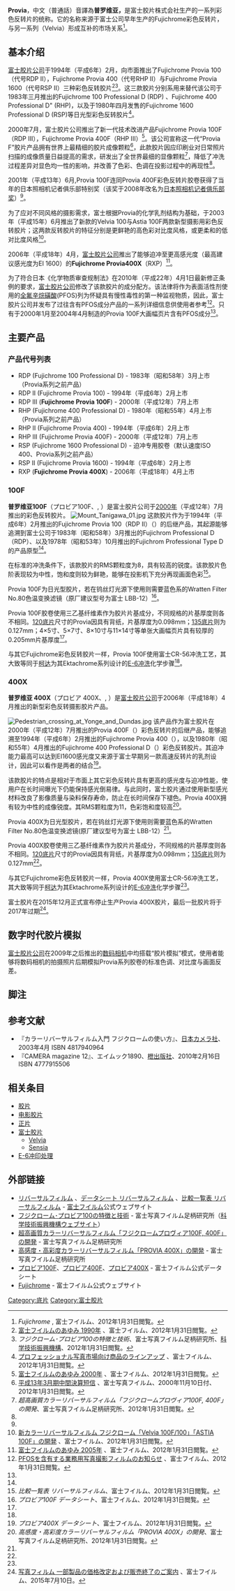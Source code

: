 {{Infobox photographic film
|产品名称 = Provia 100F
|产品代码 = RDP3
|图片 = Provia100FRDPIIIBoxFront.jpg
|图片描述 = 135包装的Provia 100F胶卷，可拍摄36张
|生产商 = {{Flagicon|JPN}}[[富士胶片|富士胶片]]
|ISO感光度 = 100/21°
|迫冲能力 = +2 EV
|尺寸格式 = [[135底片|135]]、[[120底片|120]]、[[120底片|220]]、[[大画幅相机|4x5]]、[[大画幅相机|8x10]]
|染料种类 = 彩色
|形式 = s
|显影工艺 = [[E-6冲印处理|E-6]]
|光源色温 = d
|RMS颗粒度 = 8
|曝光容差 = 
|饱和度 = 高饱和度
|用途 = 人像、风光、室外摄影
|投产日期 = 2000年7月
|停产日期 = 
|后继产品 = 
|URL = [http://fujifilm.jp/support/filmandcamera/download/pack/pdf/datasheet/ff_provia100f_001.pdf 厂家技术参数]
|备注 = 富士自然色彩色反转片<br />'''发展历程'''<br />1983年 Fujichrome Professional D (RDP)<br />1994年 Fujichrome Provia 100 (RDP II)<br />2000年 本型号 (RDP III)
}}
'''Provia'''，中文（普通話）音譯為'''普罗维亚，'''是富士胶片株式会社生产的一系列彩色反转片的统称。它的名称来源于富士公司早年生产的Fujichrome彩色反转片，与另一系列（Velvia）形成互补的市场关系<ref>''Fujichrome'' {{en icon}}, 富士フイルム、2012年1月31日閲覧。</ref>。

== 基本介绍 ==
[[富士胶片|富士胶片公司]]于1994年（平成6年）2月，向市面推出了Fujichrome Provia 100（代号RDP II），Fujichrome Provia 400（代号RHP II）与Fujichrome Provia 1600（代号RSP II）三种彩色反转胶片<ref name="あゆみ90">[http://www.fujifilm.co.jp/history/1990.html 富士フイルムのあゆみ 1990年] {{Wayback|url=http://www.fujifilm.co.jp/history/1990.html |date=20131227203518 }}、富士フイルム、2012年1月31日閲覧。</ref><ref>''フジクローム･プロビア100の特徴と技術''、富士写真フイルム足柄研究所、[[科学技術振興機構|科学技術振興機構]]、2012年1月31日閲覧。</ref>。这三款胶片分别系用来替代该公司于1983年三月推出的Fujichrome 100 Professional D (RDP) 、Fujichrome 400 Professional D" (RHP)，以及于1980年四月发售的Fujichrome 1600 Professional D (RSP)等日光型彩色反转胶片<ref name="歴史80">[http://www.fujifilm.co.jp/history/dai5-06.html プロフェッショナル写真市場向け商品のラインアップ] {{Wayback|url=http://www.fujifilm.co.jp/history/dai5-06.html |date=20100307025732 }}、富士フイルム、2012年1月31日閲覧。</ref>。

2000年7月，富士胶片公司推出了新一代技术改进产品Fujichrome Provia 100F（RDP III），Fujichrome Provia 400F（RHP III）<ref name="あゆみ00">[http://www.fujifilm.co.jp/history/2000.html 富士フイルムのあゆみ 2000年] {{webarchive|url=https://web.archive.org/web/20100630082933/http://www.fujifilm.co.jp/history/2000.html |date=2010年6月30日 }}、富士フイルム、2012年1月31日閲覧。</ref>。该公司宣称这一代“Provia F”胶片产品拥有世界上最精细的胶片成像颗粒<ref>[http://www.fujifilmholdings.com/ja/investors/pdf/financialresults/ff_fr_2000q2_allj.pdf 平成13年3月期中間決算短信] {{Wayback|url=http://www.fujifilmholdings.com/ja/investors/pdf/financialresults/ff_fr_2000q2_allj.pdf |date=20190613050849 }}、富士写真フイルム、2000年11月10日付、2012年1月31日閲覧。</ref>，此款胶片因应印刷业对日常照片扫描的成像质量日益提高的需求，研发出了全世界最细的显像颗粒<ref name="開発">''超高画質カラーリバーサルフィルム「フジクロームプロヴィア100F, 400F」の開発''、富士写真フイルム足柄研究所、2012年1月31日閲覧。</ref>，降低了冲洗过程差异对显色均一性的影响，并改善了色彩、色调在投影过程中的再现性<ref name="開発" />。

2001年（平成13年）6月,Provia 100F连同Provia 400F彩色反转片胶卷获得了当年的日本照相机记者俱乐部特别奖（该奖于2008年改名为[[カメラグランプリ#カメラ記者クラブ賞|日本照相机记者俱乐部奖]]）<ref name="あゆみ00" />。

为了应对不同风格的摄影需求，富士根据Provia的化学乳剂结构为基础，于2003年（平成15年）6月推出了新款的Velvia 100与Astia 100F两款新型摄影用彩色反转胶片；这两款反转胶片的特征分别是更鲜艳的高色彩对比度风格，或更柔和的低对比度风格<ref>[http://www.fujifilm.co.jp/rd/report/rd049/pack/pdf/ff_rd049_003.pdf 新カラーリバーサルフィルム フジクローム「Velvia 100F/100」「ASTIA 100F」の開発] {{Wayback|url=http://www.fujifilm.co.jp/rd/report/rd049/pack/pdf/ff_rd049_003.pdf |date=20190618082439 }}、富士フイルム、2012年1月31日閲覧。</ref>。

2006年（平成18年）4月，[[富士胶片|富士胶片公司]]推出了能够迫冲至更高感光度（最高建议感光度为EI 1600）的'''Fujichrome Provia400X'''（RXP）<ref>[http://www.fujifilm.co.jp/history/2005.html 富士フイルムのあゆみ 2005年] {{Wayback|url=http://www.fujifilm.co.jp/history/2005.html |date=20131227030211 }}、富士フイルム、2012年1月31日閲覧。</ref>。

为了符合日本《化学物质审查规制法》在2010年（平成22年）4月1日最新修正条例的要求，[[富士胶片|富士胶片公司]]修改了该款胶片的成分配方。该法律将作为表面活性剂使用的[[全氟辛烷磺酸|全氟辛烷磺酸]](PFOS)列为怀疑具有慢性毒性的第一种监视物质，因此，富士胶片公司并发布了过往含有PFOS成分产品的一系列详细信息供使用者参考<ref name="PFOS">[http://fujifilm.jp/important/article_20100401_03.html PFOSを含有する業務用写真撮影フィルムのお知らせ] {{Wayback|url=http://fujifilm.jp/important/article_20100401_03.html |date=20210616223315 }}、富士フイルム、2012年1月31日閲覧。</ref>。只有于2000年1月至2004年4月制造的Provia 100F大画幅页片含有PFOS成分<ref name="PFOS" />。

== 主要产品 ==
{{Infobox photographic film
|产品名称 = Provia 400X
|产品代码 = RXP
|图片 = FUJIFILM RXP Pkg.JPG
|图片描述 = 135格式的富士RXP胶卷，可拍摄24张
|生产商 = {{Flagicon|JPN}}[[富士胶片|富士胶片]]
|ISO感光度 = 400/27°
|迫冲能力 = +2EV
|尺寸格式 =[[135底片|135]]、[[120底片|120]]、[[120底片|220]]、[[大画幅相机|4x5]]、[[大画幅相机|8x10]]
|染料种类 = 彩色
|形式 = s
|显影工艺 = [[E-6冲印处理|E-6]]
|光源色温 = d
|RMS颗粒度 = 11
|曝光容差 = 
|色温度 = 
|饱和度 = 高饱和度
|用途 = 人像、天文、弱光环境
|投产年月日 = 2006年4月
|停产年月日 = 2015年12月
|后继产品 = 无
|URL = [http://fujifilm.jp/support/filmandcamera/download/pack/pdf/datasheet/ff_provia400x_001.pdf 厂商数据]
}}
=== 产品代号列表 ===
* RDP (Fujichrome 100 Professional D) - 1983年（昭和58年）3月上市（Provia系列之前产品）
* RDP II (Fujichrome Provia 100) - 1994年（平成6年）2月上市
* RDP III ('''Fujichrome Provia 100F''') - 2000年（平成12年）7月上市
* RHP (Fujichrome 400 Professional D) - 1980年（昭和55年）4月上市（Provia系列之前产品）
* RHP II (Fujichrome Provia 400) - 1994年（平成6年）2月上市
* RHP III (Fujichrome Provia 400F) - 2000年（平成12年）7月上市
* RSP (Fujichrome 1600 Professional D) - 迫冲专用胶卷（默认速度ISO 400、Provia系列之前产品）
* RSP II (Fujichrome Provia 1600) - 1994年（平成6年）2月上市
* RXP ('''Fujichrome Provia 400X''') - 2006年（平成18年）4月上市

=== 100F === 
'''普罗维亚100F'''（プロビア100F、{{lang-en|'''Provia 100F'''}}, {{lang|en|'''RDP III'''}}）是富士胶片公司于[[2000年|2000年]]（平成12年）7月推出的彩色反转胶片。
[[File:Mount_Tanigawa_01.jpg|thumb]]
这款胶片作为于1994年（平成6年）2月推出的Fujichrome Provia 100（RDP II）（{{lang|en|'''RDP II'''}}）的后继产品，其起源能够追溯到富士公司于1983年（昭和58年）3月推出的Fujichrom Professional D（RDP）、以及1978年（昭和53年）10月推出的Fujichrom Professional Type D的产品原型<ref name="歴史80" />。

在标准的冲洗条件下，该款胶片的RMS颗粒度为8，具有较高的锐度。该款胶片色阶表现较为中性，饱和度则较为鲜艳，能够在投影机下充分再现画面色彩<ref name="比較">''比較一覧表 リバーサルフィルム''、富士フイルム、2012年1月31日閲覧。</ref>。

Provia 100F为日光型胶片，若在钨丝灯光源下使用则需要蓝色系的Wratten Filter No.80色温变换滤镜（原厂建议型号为富士 LBB-12）<ref name="ds100f">''プロビア100F データシート''、富士フイルム、2012年1月31日閲覧。</ref>。

Provia 100F胶卷使用三乙基纤维素作为胶片片基成分，不同规格的片基厚度则各不相同。[[120底片|120底片]]尺寸的Provia因具有背纸，片基厚度为0.098mm；[[135底片|135底片]]则为0.127mm；4×5寸、5×7寸、8×10寸与11×14寸等单张大画幅页片具有较厚的0.205mm片基厚度<ref name="ds100f" />。

与其它Fujichrome彩色反转胶片一样，Provia 100F使用富士CR-56冲洗工艺，其大致等同于[[柯达|柯达]]为其Ektachrome系列设计的[[E-6冲洗|E-6冲洗]]化学步骤<ref name="ds100f" />。

=== 400X ===
'''普罗维亚 400X'''（プロビア 400X、{{lang-en|'''Provia 400X'''}}, {{lang|en|'''RXP'''}}）是[[富士胶片|富士胶片公司]]于2006年（平成18年）4月推出的新型彩色反转摄影胶片产品。

[[File:Pedestrian_crossing_at_Yonge_and_Dundas.jpg|thumb]]
该产品作为富士胶片在2000年（平成12年）7月推出的Provia 400F（{{lang|en|'''RHP III'''}}）彩色反转片的后继产品，能够追溯至1994年（平成6年）2月推出的Fujichrome Provia 400（{{lang|en|'''RHP II'''}}），以及1980年（昭和55年）4月推出的Fujichrome 400 Professional D（{{lang|en|RHP}}）彩色反转胶片。其迫冲能力最高可以达到EI1600感光度又来源于富士早期另一款高速反转片的乳剂设计，因此可以看作是两者的结合<ref name="ds400x">''プロビア400X データシート''、富士フイルム、2012年1月31日閲覧。</ref>。

该款胶片的特点是相对于市面上其它彩色反转片具有更高的感光度与迫冲性能，使用户在长时间曝光下仍能保持感光倒易律。与此同时，富士胶片通过使用新型感光材料改良了影像质量与染料保存寿命，防止在长时间保存下褪色。Provia 400X拥有较为中性的成像锐度。其RMS颗粒度为11，色彩饱和度较高<ref name="開発400x">''高感度・高彩度カラーリバーサルフィルム「PROVIA 400X」の開発''、富士写真フイルム足柄研究所、2012年1月31日閲覧。</ref>。

Provia 400X为日光型胶片，若在钨丝灯光源下使用则需要蓝色系的Wratten Filter No.80色温变换滤镜(原厂建议型号为富士 LBB-12）<ref name="ds400x" />。

Provia 400X胶卷使用三乙基纤维素作为胶片片基成分，不同规格的片基厚度则各不相同。[[120底片|120底片]]尺寸的Provia因具有背纸，片基厚度为0.098mm；[[135底片|135底片]]则为0.127mm<ref name="ds400x" />。

与其它Fujichrome彩色反转胶片一样，Provia 400X使用富士CR-56冲洗工艺，其大致等同于[[柯达|柯达]]为其Ektachrome系列设计的[[E-6冲洗|E-6冲洗]]化学步骤<ref name="ds400x" />。

富士胶片在2015年12月正式宣布停止生产Provia 400X胶片，最后一批胶片将于2017年过期<ref>[http://ffis.fujifilm.co.jp/information/articlein_0040.html?_ga=1.116926150.132259400.1441430090 写真フィルム 一部製品の価格改定および販売終了のご案内] {{Wayback|url=http://ffis.fujifilm.co.jp/information/articlein_0040.html?_ga=1.116926150.132259400.1441430090 |date=20190609101603 }}、富士フイルム、2015年7月10日。</ref>。

==数字时代胶片模拟==
[[富士胶片|富士胶片公司]]在2009年之后推出的[[数码相机|数码相机]]中均搭载“胶片模拟”模式，使用者能够将数码相机的拍摄照片后期模拟Provia系列胶卷的标准色调、对比度与画面反差。

== 脚注 ==

{{reflist}}

== 参考文献 ==
* 『カラーリバーサルフィルム入門 フジクロームの使い方』、[[日本カメラ社|日本カメラ社]]、2003年4月 ISBN 4817940964
* 『CAMERA magazine 12』、エイムック1890、[[エイ出版社|枻出版社]]、2010年2月16日 ISBN 4777915506

== 相关条目 ==
* [[胶片|胶片]]
* [[电影胶片|电影胶片]]
* [[正片|正片]]
* [[富士胶片|富士胶片]]
** [[Velvia|Velvia]]
** [[Sensia|Sensia]]
* [[E-6冲印处理|E-6冲印处理]]

== 外部链接 ==
{{commons category|Provia}}
* [http://fujifilm.jp/personal/filmandcamera/film/reversal/index.html リバーサルフィルム] {{Wayback|url=http://fujifilm.jp/personal/filmandcamera/film/reversal/index.html |date=20190511123349 }}、[http://fujifilm.jp/support/filmandcamera/download/datasheet.html#ancReversal データシート リバーサルフィルム] {{Wayback|url=http://fujifilm.jp/support/filmandcamera/download/datasheet.html#ancReversal |date=20190113232157 }}、[http://fujifilm.jp/personal/filmandcamera/film/reversal/comparison.html 比較一覧表 リバーサルフィルム] {{Wayback|url=http://fujifilm.jp/personal/filmandcamera/film/reversal/comparison.html |date=20190610074609 }} - [[富士フイルム|富士フイルム]]公式ウェブサイト
* [http://jdream2.jst.go.jp/jdream/action/JD71001Disp?APP=jdream&action=reflink&origin=JGLOBAL&versiono=1.0&lang-japanese&db=JSTPlus&doc=95A0247035&fulllink=no&md5=d2d6368dc949d595862ba88e2a5855f0 フジクローム･プロビア100の特徴と技術]{{Dead link|date=2019年4月 |bot=InternetArchiveBot |fix-attempted=yes }} - 富士写真フイルム足柄研究所（[[科学技術振興機構|科学技術振興機構]]ウェブサイト）
* [https://web.archive.org/web/20190616140530/https://www.fujifilm.co.jp/rd/report/rd046/pack/pdf/ff_rd046_001.pdf 超高画質カラーリバーサルフィルム「フジクロームプロヴィア100F, 400F」の開発] - 富士写真フイルム足柄研究所
* [https://web.archive.org/web/20190618061217/https://www.fujifilm.co.jp/rd/report/rd052/pack/pdf/ff_rd052_002.pdf 高感度・高彩度カラーリバーサルフィルム「PROVIA 400X」の開発] - 富士写真フイルム足柄研究所
* [https://web.archive.org/web/20190616051926/https://fujifilm.jp/support/filmandcamera/download/pack/pdf/datasheet/ff_provia100f_001.pdf プロビア100F]、[https://web.archive.org/web/20190625192027/https://fujifilm.jp/support/filmandcamera/download/pack/pdf/datasheet/ff_provia400f_001.pdf プロビア400F]、[https://web.archive.org/web/20190626110100/https://fujifilm.jp/support/filmandcamera/download/pack/pdf/datasheet/ff_provia400x_001.pdf プロビア400X] - 富士フイルム公式データシート
* [http://www2.fujifilm.co.uk/professional/professional-photography/film-fujichrome.html Fujichrome] {{Wayback|url=http://www2.fujifilm.co.uk/professional/professional-photography/film-fujichrome.html |date=20190112200702 }} - 富士フイルム公式ウェブサイト {{en icon}}

{{富士胶片|state=collapsed}}

[[Category:底片|Category:底片]]
[[Category:富士胶片|Category:富士胶片]]